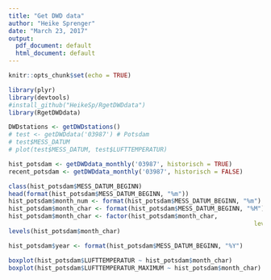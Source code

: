 ```yaml
---
title: "Get DWD data"
author: "Heike Sprenger"
date: "March 23, 2017"
output:
  pdf_document: default
  html_document: default
---
```


```r
knitr::opts_chunk$set(echo = TRUE)
```

```r
library(plyr)
library(devtools)
#install_github("HeikeSp/RgetDWDdata")
library(RgetDWDdata)
```

```r
DWDstations <- getDWDstations()
# test <- getDWDdata('03987') # Potsdam
# test$MESS_DATUM
# plot(test$MESS_DATUM, test$LUFTTEMPERATUR)

hist_potsdam <- getDWDdata_monthly('03987', historisch = TRUE)
recent_potsdam <- getDWDdata_monthly('03987', historisch = FALSE)

class(hist_potsdam$MESS_DATUM_BEGINN)
head(format(hist_potsdam$MESS_DATUM_BEGINN, "%m"))
hist_potsdam$month_num <- format(hist_potsdam$MESS_DATUM_BEGINN, "%m")
hist_potsdam$month_char <- format(hist_potsdam$MESS_DATUM_BEGINN, "%M")
hist_potsdam$month_char <- factor(hist_potsdam$month_char, 
																	levels = c("Jan","Feb","Mar","Apr","May","Jun","Jul","Aug","Sep","Oct","Nov","Dec"))
levels(hist_potsdam$month_char)

hist_potsdam$year <- format(hist_potsdam$MESS_DATUM_BEGINN, "%Y")
```

```r
boxplot(hist_potsdam$LUFTTEMPERATUR ~ hist_potsdam$month_char)
boxplot(hist_potsdam$LUFTTEMPERATUR_MAXIMUM ~ hist_potsdam$month_char)
```

